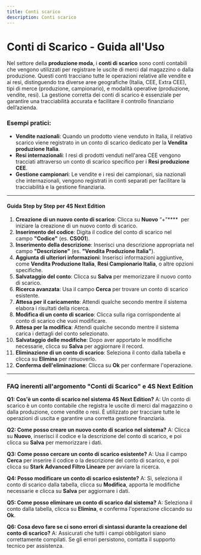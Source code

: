 ```yaml
---
title: Conti scarico
description: Conti scarico
---
```


# Conti di Scarico - Guida all'Uso

Nel settore della **produzione moda**, i **conti di scarico** sono conti contabili che vengono utilizzati per registrare le uscite di merci dal magazzino o dalla produzione. Questi conti tracciano tutte le operazioni relative alle vendite e ai resi, distinguendo tra diverse aree geografiche (Italia, CEE, Extra CEE), tipi di merce (produzione, campionario), e modalità operative (produzione, vendite, resi). La gestione corretta dei conti di scarico è essenziale per garantire una tracciabilità accurata e facilitare il controllo finanziario dell’azienda.

### Esempi pratici:

* **Vendite nazionali**: Quando un prodotto viene venduto in Italia, il relativo scarico viene registrato in un conto di scarico dedicato per la **Vendita produzione Italia**.
* **Resi internazionali**: I resi di prodotti venduti nell'area CEE vengono tracciati attraverso un conto di scarico specifico per i **Resi produzione CEE**.
* **Gestione campionari**: Le vendite e i resi dei campionari, sia nazionali che internazionali, vengono registrati in conti separati per facilitare la tracciabilità e la gestione finanziaria.

***

#### Guida Step by Step per 4S Next Edition

1. **Creazione di un nuovo conto di scarico**: Clicca su **Nuovo** “+”****  per iniziare la creazione di un nuovo conto di scarico.
2. **Inserimento del codice**: Digita il codice del conto di scarico nel campo **"Codice"** (es. **CS001**).
3. **Inserimento della descrizione**: Inserisci una descrizione appropriata nel campo **"Descrizione"** (es. **"Vendita Produzione Italia"**).
4. **Aggiunta di ulteriori informazioni**: Inserisci informazioni aggiuntive, come **Vendita Produzione Italia**, **Resi Campionario Italia**, o altre opzioni specifiche.
5. **Salvataggio del conto**: Clicca su **Salva** per memorizzare il nuovo conto di scarico.
6. **Ricerca avanzata**: Usa il campo **Cerca** per trovare un conto di scarico esistente.
7. **Attesa per il caricamento**: Attendi qualche secondo mentre il sistema elabora i risultati della ricerca.
8. **Modifica di un conto di scarico**: Clicca sulla riga corrispondente al conto di scarico che vuoi modificare.
9. **Attesa per la modifica**: Attendi qualche secondo mentre il sistema carica i dettagli del conto selezionato.
10. **Salvataggio delle modifiche**: Dopo aver apportato le modifiche necessarie, clicca su **Salva** per aggiornare il record.
11. **Eliminazione di un conto di scarico**: Seleziona il conto dalla tabella e clicca su **Elimina** per rimuoverlo.
12. **Conferma dell'eliminazione**: Clicca su **Ok** per confermare l'operazione.

***

### FAQ inerenti all'argomento "**Conti di Scarico"** e 4S Next Edition

**Q1: Cos'è un conto di scarico nel sistema 4S Next Edition?**
A: Un conto di scarico è un conto contabile che registra le uscite di merci dal magazzino o dalla produzione, come vendite o resi. È utilizzato per tracciare tutte le operazioni di uscita e garantire una corretta gestione finanziaria.

**Q2: Come posso creare un nuovo conto di scarico nel sistema?**
A: Clicca su **Nuovo**, inserisci il codice e la descrizione del conto di scarico, e poi clicca su **Salva** per memorizzare i dati.

**Q3: Come posso cercare un conto di scarico esistente?**
A: Usa il campo **Cerca** per inserire il codice o la descrizione del conto di scarico, e poi clicca su **Stark Advanced Filtro Lineare** per avviare la ricerca.

**Q4: Posso modificare un conto di scarico esistente?**
A: Sì, seleziona il conto di scarico dalla tabella, clicca su **Modifica**, apporta le modifiche necessarie e clicca su **Salva** per aggiornare i dati.

**Q5: Come posso eliminare un conto di scarico dal sistema?**
A: Seleziona il conto dalla tabella, clicca su **Elimina**, e conferma l'operazione cliccando su **Ok**.

**Q6: Cosa devo fare se ci sono errori di sintassi durante la creazione del conto di scarico?**
A: Assicurati che tutti i campi obbligatori siano correttamente compilati. Se gli errori persistono, contatta il supporto tecnico per assistenza.